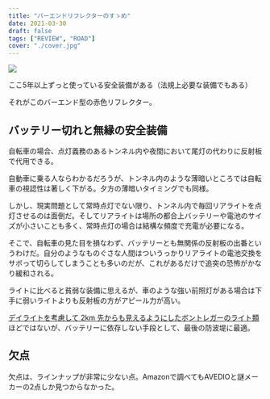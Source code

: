 ```yaml
---
title: "バーエンドリフレクターのすゝめ"
date: 2021-03-30
draft: false
tags: ["REVIEW", "ROAD"]
cover: "./cover.jpg"
---
```


![ ](./cover.jpg)

ここ5年以上ずっと使っている安全装備がある（法規上必要な装備でもある）

それがこのバーエンド型の赤色リフレクター。

<Amzn asin="B07NHGQ2NP" />

## バッテリー切れと無縁の安全装備

自転車の場合、点灯義務のあるトンネル内や夜間において尾灯の代わりに反射板で代用できる。

自動車に乗る人ならわかるだろうが、トンネル内のような薄暗いところでは自転車の視認性は著しく下がる。夕方の薄暗いタイミングでも同様。

しかし、現実問題として常時点灯でない限り、トンネル内で毎回リアライトを点灯させるのは面倒だ。そしてリアライトは場所の都合上バッテリーや電池のサイズが小さいことも多く、常時点灯の場合は結構な頻度で充電が必要になる。

そこで、自転車の見た目を損なわず、バッテリーとも無関係の反射板の出番というわけだ。自分のようなものぐさな人間はついうっかりリアライトの電池交換をサボって切らしてしまうことも多いのだが、これがあるだけで追突の恐怖がかなり緩和される。

ライトに比べると貧弱な装備に思えるが、車のような強い前照灯がある場合は下手に弱いライトよりも反射板の方がアピール力が高い。

[デイライトを考慮して 2km 先からも見えるようにしたボントレガーのライト類](https://www.trekbikes.com/jp/ja_JP/daytime_running_lights/)ほどではないが、バッテリーに依存しない手段として、最後の防波堤に最適。

## 欠点

欠点は、ラインナップが非常に少ない点。Amazonで調べてもAVEDIOと謎メーカーの2点しか見つからなかった。

<Amzn asin="B00B5AZ4KA" />
